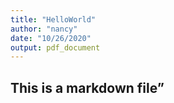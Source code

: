```yaml
---
title: "HelloWorld"
author: "nancy"
date: "10/26/2020"
output: pdf_document
---
```


## This is a markdown file"